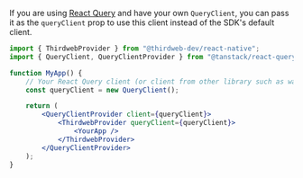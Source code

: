 If you are using [React Query](https://react-query.tanstack.com/) and have your own `QueryClient`,
you can pass it as the `queryClient` prop to use this client instead of the SDK's default client.

```jsx
import { ThirdwebProvider } from "@thirdweb-dev/react-native";
import { QueryClient, QueryClientProvider } from "@tanstack/react-query";

function MyApp() {
	// Your React Query client (or client from other library such as wagmi)
	const queryClient = new QueryClient();

	return (
		<QueryClientProvider client={queryClient}>
			<ThirdwebProvider queryClient={queryClient}>
				<YourApp />
			</ThirdwebProvider>
		</QueryClientProvider>
	);
}
```

